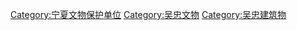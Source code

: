 [[Category:宁夏文物保护单位|Category:宁夏文物保护单位]]
[[Category:吴忠文物|Category:吴忠文物]]
[[Category:吴忠建筑物|Category:吴忠建筑物]]